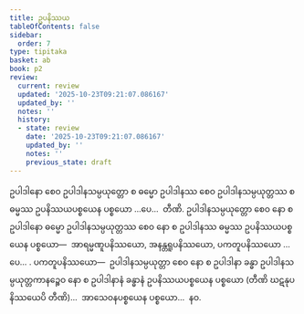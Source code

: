 ```yaml
---
title: ဥပနိဿယ
tableOfContents: false
sidebar:
  order: 7
type: tipitaka
basket: ab
book: p2
review:
  current: review
  updated: '2025-10-23T09:21:07.086167'
  updated_by: ''
  notes: ''
  history:
  - state: review
    date: '2025-10-23T09:21:07.086167'
    updated_by: ''
    notes: ''
    previous_state: draft
---
```



<ReviewStatus review={frontmatter.review} showDetails={true} />

<HypothesisAnnotation frontmatter={frontmatter} />

<DynamicBreadcrumb />

<Division number="109" book="p2" e="ch" v="38" p="410">

<Paragraph number="3790" book="p2">
ဥပါဒါနော စေဝ ဥပါဒါနသမ္ပယုတ္တော စ ဓမ္မော ဥပါဒါနဿ စေဝ ဥပါဒါနသမ္ပယုတ္တဿ စ ဓမ္မဿ ဥပနိဿယပစ္စယေန ပစ္စယော …ပေ…  တီဏိ.
</Paragraph>

<Paragraph number="3791" book="p2">
ဥပါဒါနသမ္ပယုတ္တော စေဝ နော စ ဥပါဒါနော ဓမ္မော ဥပါဒါနသမ္ပယုတ္တဿ စေဝ နော စ ဥပါဒါနဿ ဓမ္မဿ ဥပနိဿယပစ္စယေန ပစ္စယော—  အာရမ္မဏူပနိဿယော, အနန္တရူပနိဿယော, ပကတူပနိဿယော …ပေ… . <Emphasis>ပကတူပနိဿယော</Emphasis>—  ဥပါဒါနသမ္ပယုတ္တာ စေဝ နော စ ဥပါဒါနာ ခန္ဓာ ဥပါဒါနသမ္ပယုတ္တကာနဉ္စေဝ နော စ ဥပါဒါနာနံ ခန္ဓာနံ ဥပနိဿယပစ္စယေန ပစ္စယော (တီဏိ ဃဋနုပနိဿယေပိ တီဏိ)…  အာသေဝနပစ္စယေန ပစ္စယော…  နဝ.
</Paragraph>
</Division>